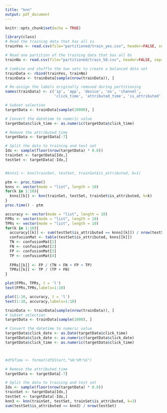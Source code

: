 ```yaml
---
title: "knn"
output: pdf_document
---
```



```r
knitr::opts_chunk$set(echo = TRUE)
```



```r
library(class)
# Read the training data that has all 1s
trainYes <- read.csv(file="partitioned/train_yes.csv", header=FALSE, sep=",")

# Read one partition of the training data that has all 0s
trainNo <- read.csv(file="partitioned/train_50.csv", header=FALSE, sep=",")
```


```r
# Combine and shuffle the two sets to create a balanced data set
trainData <- rbind(trainYes, trainNo) 
trainData <- trainData[sample(nrow(trainData)), ] 

# Re-assign the labels originally removed during partitioning
names(trainData) <- c('ip', 'app', 'device', 'os', 'channel', 
                      'click_time', 'attributed_time', 'is_attributed')

# Subset selection
targetData <- trainData[sample(10000), ]

# Convert the datetime to numeric value
targetData$click_time <- as.numeric(targetData$click_time)  

# Remove the attributed_time
targetData <- targetData[-7]

# Split the data to training and test set
Idx <- sample(floor(nrow(targetData) * 0.8))
trainSet <- targetData[Idx,]
testSet <- targetData[-Idx,]


#knns1 <- knn(trainSet, testSet, trainSet$is_attributed, k=1)
```

```r
ptm <- proc.time()
knns <- vector(mode = "list", length = 10)
for(k in 1:10){
  knns[[k]] <- knn(trainSet, testSet, trainSet$is_attributed, k=k)
}
proc.time() - ptm
```

```r
accuracy <- vector(mode = "list", length = 10)
FPRs <- vector(mode = "list", length = 10)
TPRs <- vector(mode = "list", length = 10)
for(k in 1:10){
  accuracy[[k]] <- sum(testSet$is_attributed == knns[[k]]) / nrow(testSet)
  confusionMat <- table(testSet$is_attributed, knns[[k]])
  TN <- confusionMat[1]
  FN <- confusionMat[2]
  FP <- confusionMat[3]
  TP <- confusionMat[4]
  
  FPRs[[k]] <- FP / (TN + FN + FP + TP)
  TPRs[[k]] <- TP / (TP + FN)
}

plot(FPRs, TPRs, t = 'l')
text(FPRs,TPRs,labels=1:10)

plot(1:10, accuracy, t = 'l')
text(1:10, accuracy,labels=1:10)

```

```r
trainData <- trainData[sample(nrow(trainData)), ]
# Subset selection
targetData <- trainData[sample(1000), ]

# Convert the datetime to numeric value
targetData$click_date <- as.Date(targetData$click_time)
targetData$click_date <- as.numeric(targetData$click_date)
targetData$click_time <- as.numeric(targetData$click_time)  



#df$Time <- format(df$Start,"%H:%M:%S")

# Remove the attributed_time
targetData <- targetData[-7]

# Split the data to training and test set
Idx <- sample(floor(nrow(targetData) * 0.8))
trainSet <- targetData[Idx,]
testSet <- targetData[-Idx,]
knn3 <- knn(trainSet, testSet, trainSet$is_attributed, k=3)
sum(testSet$is_attributed == knn3) / nrow(testSet)
```